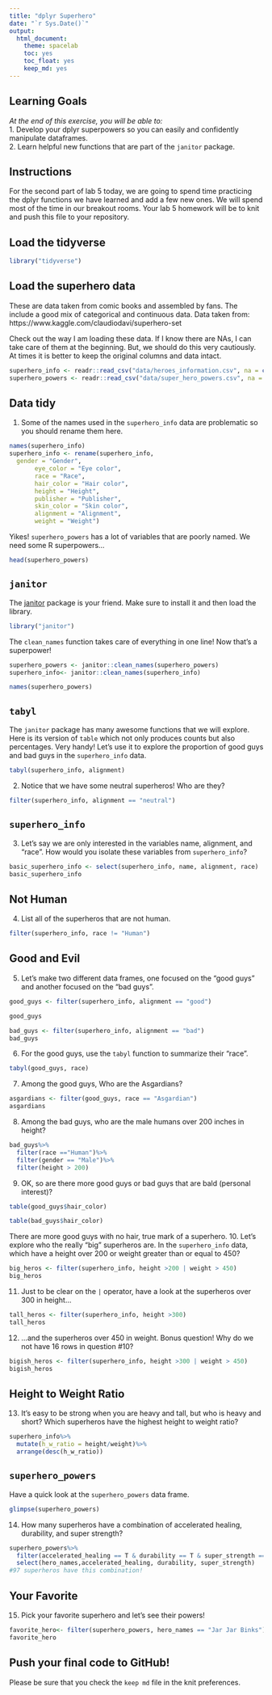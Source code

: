 ---
title: "dplyr Superhero"
date: "`r Sys.Date()`"
output:
  html_document: 
    theme: spacelab
    toc: yes
    toc_float: yes
    keep_md: yes
---

## Learning Goals  
*At the end of this exercise, you will be able to:*    
1. Develop your dplyr superpowers so you can easily and confidently manipulate dataframes.  
2. Learn helpful new functions that are part of the `janitor` package.  

## Instructions
For the second part of lab 5 today, we are going to spend time practicing the dplyr functions we have learned and add a few new ones. We will spend most of the time in our breakout rooms. Your lab 5 homework will be to knit and push this file to your repository.  

## Load the tidyverse
```{r}
library("tidyverse")
```

## Load the superhero data
These are data taken from comic books and assembled by fans. The include a good mix of categorical and continuous data.  Data taken from: https://www.kaggle.com/claudiodavi/superhero-set  

Check out the way I am loading these data. If I know there are NAs, I can take care of them at the beginning. But, we should do this very cautiously. At times it is better to keep the original columns and data intact.  
```{r}
superhero_info <- readr::read_csv("data/heroes_information.csv", na = c("", "-99", "-"))
superhero_powers <- readr::read_csv("data/super_hero_powers.csv", na = c("", "-99", "-"))
```

## Data tidy
1. Some of the names used in the `superhero_info` data are problematic so you should rename them here.  
```{r}
names(superhero_info)
superhero_info <- rename(superhero_info,
  gender = "Gender", 
       eye_color = "Eye color", 
       race = "Race",
       hair_color = "Hair color",
       height = "Height", 
       publisher = "Publisher",
       skin_color = "Skin color",
       alignment = "Alignment", 
       weight = "Weight")
```

Yikes! `superhero_powers` has a lot of variables that are poorly named. We need some R superpowers...
```{r}
head(superhero_powers)
```

## `janitor`
The [janitor](https://garthtarr.github.io/meatR/janitor.html) package is your friend. Make sure to install it and then load the library.  
```{r}
library("janitor")
```

The `clean_names` function takes care of everything in one line! Now that's a superpower!
```{r}
superhero_powers <- janitor::clean_names(superhero_powers)
superhero_info<- janitor::clean_names(superhero_info)
```
```{r}
names(superhero_powers)
```

## `tabyl`
The `janitor` package has many awesome functions that we will explore. Here is its version of `table` which not only produces counts but also percentages. Very handy! Let's use it to explore the proportion of good guys and bad guys in the `superhero_info` data.  

```{r}
tabyl(superhero_info, alignment)
```

2. Notice that we have some neutral superheros! Who are they?
```{r}
filter(superhero_info, alignment == "neutral")
```

## `superhero_info`
3. Let's say we are only interested in the variables name, alignment, and "race". How would you isolate these variables from `superhero_info`?
```{r}
basic_superhero_info <- select(superhero_info, name, alignment, race)
basic_superhero_info
```

## Not Human
4. List all of the superheros that are not human.
```{r}
filter(superhero_info, race != "Human")
```

## Good and Evil
5. Let's make two different data frames, one focused on the "good guys" and another focused on the "bad guys".
```{r}
good_guys <- filter(superhero_info, alignment == "good")

good_guys
```

```{r}
bad_guys <- filter(superhero_info, alignment == "bad")
bad_guys
```

6. For the good guys, use the `tabyl` function to summarize their "race".
```{r}
tabyl(good_guys, race)
```

7. Among the good guys, Who are the Asgardians?
```{r}
asgardians <- filter(good_guys, race == "Asgardian")
asgardians
```

8. Among the bad guys, who are the male humans over 200 inches in height?
```{r}
bad_guys%>%
  filter(race =="Human")%>%
  filter(gender == "Male")%>%
  filter(height > 200)
```

9. OK, so are there more good guys or bad guys that are bald (personal interest)?
```{r}
table(good_guys$hair_color)
```
```{r}
table(bad_guys$hair_color)
```
There are more good guys with no hair, true mark of a superhero.
10. Let's explore who the really "big" superheros are. In the `superhero_info` data, which have a height over 200 or weight greater than or equal to 450?
```{r}
big_heros <- filter(superhero_info, height >200 | weight > 450)
big_heros
```

11. Just to be clear on the `|` operator,  have a look at the superheros over 300 in height...
```{r}
tall_heros <- filter(superhero_info, height >300)
tall_heros
```

12. ...and the superheros over 450 in weight. Bonus question! Why do we not have 16 rows in question #10?
```{r}
bigish_heros <- filter(superhero_info, height >300 | weight > 450)
bigish_heros
```

## Height to Weight Ratio
13. It's easy to be strong when you are heavy and tall, but who is heavy and short? Which superheros have the highest height to weight ratio?
```{r}
superhero_info%>%
  mutate(h_w_ratio = height/weight)%>%
  arrange(desc(h_w_ratio))

```

## `superhero_powers`
Have a quick look at the `superhero_powers` data frame.  
```{r}
glimpse(superhero_powers)
```

14. How many superheros have a combination of accelerated healing, durability, and super strength?
```{r}
superhero_powers%>%
  filter(accelerated_healing == T & durability == T & super_strength == T)%>%
  select(hero_names,accelerated_healing, durability, super_strength)
#97 superheros have this combination! 
```

## Your Favorite
15. Pick your favorite superhero and let's see their powers!
```{r}
favorite_hero<- filter(superhero_powers, hero_names == "Jar Jar Binks")
favorite_hero
```

## Push your final code to GitHub!
Please be sure that you check the `keep md` file in the knit preferences.  